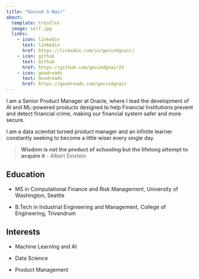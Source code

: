 ```yaml
---
title: "Govind G Nair"
about:
  template: trestles
  image: self.jpg
  links:
    - icon: linkedin
      text: linkedin
      href: https://linkedin.com/in/govindgnair/
    - icon: github
      text: Github
      href: https://github.com/govindgnair23
    - icon: goodreads
      text: Goodreads
      href: https://goodreads.com/govindgnair
---
```


I am a Senior Product Manager at Oracle, where I lead the development of AI and ML-powered products designed to help Financial Institutions prevent and detect financial crime, making our financial system safer and more secure.

I am a data scientist turned product manager and an infinite learner constantly seeking to become a little wiser every single day.


> **Wisdom is not the product of schooling but the lifelong attempt to acquire it** - Albert Einstein


## Education

-   MS in Computational Finance and Risk Management, University of Washington, Seattle

-   B.Tech in Industrial Engineering and Management, College of Engineering, Trivandrum

## Interests

-   Machine Learning and AI

-   Data Science

-   Product Management
